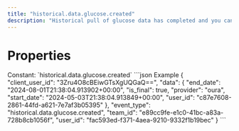 ```yaml
---
title: "historical.data.glucose.created"
description: "Historical pull of glucose data has completed and you can now pull data for this resource."
---
```

# Properties
<ResponseField name="event_type" type="const string" required="true">
Constant: `historical.data.glucose.created`
</ResponseField>
<ResponseField name="team_id" type="string" required="true">
</ResponseField>
<ResponseField name="user_id" type="string" required="true">
</ResponseField>
<ResponseField name="client_user_id" type="string" required="true">
</ResponseField>
<ResponseField name="data" type="HistoricalDataCreated" required="true">
<Expandable title="HistoricalDataCreated" defaultOpen="true">
<ResponseField name="user_id" type="string" required="true">
</ResponseField>
<ResponseField name="start_date" type="string" required="true">
</ResponseField>
<ResponseField name="end_date" type="string" required="true">
</ResponseField>
<ResponseField name="is_final" type="boolean" required="true">
</ResponseField>
<ResponseField name="provider" type="string" required="true">
</ResponseField>
</Expandable>
</ResponseField>
<ResponseExample>
```json Example
{
  "client_user_id": "3Zru4O8cBEiwGTsXgUQGaQ==",
  "data": {
    "end_date": "2024-08-01T21:38:04.913902+00:00",
    "is_final": true,
    "provider": "oura",
    "start_date": "2024-05-03T21:38:04.913849+00:00",
    "user_id": "c87e7608-2861-44fd-a621-7e7af3b05395"
  },
  "event_type": "historical.data.glucose.created",
  "team_id": "e89cc9fe-e1c0-41bc-a83a-728b8cb1056f",
  "user_id": "fac593ed-f371-4aea-9210-9332f1b19bec"
}
```
</ResponseExample>

